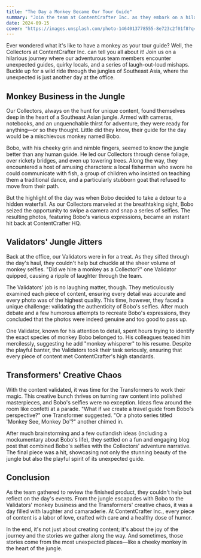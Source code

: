 ```yaml
---
title: "The Day a Monkey Became Our Tour Guide"
summary: "Join the team at ContentCrafter Inc. as they embark on a hilarious adventure in the jungles of Southeast Asia, guided by a mischievous monkey named Bobo. From quirky encounters with locals to the Validators' meticulous examination of monkey selfies, and the Transformers' creative chaos, this lighthearted tale showcases the fun and camaraderie behind crafting unique content."
date: 2024-09-15
cover: "https://images.unsplash.com/photo-1464013778555-8e723c2f01f8?q=80&w=2070&auto=format&fit=crop&ixlib=rb-4.0.3&ixid=M3wxMjA3fDB8MHxwaG90by1wYWdlfHx8fGVufDB8fHx8fA%3D%3D"
---
```


Ever wondered what it's like to have a monkey as your tour guide? Well, the Collectors at ContentCrafter Inc. can tell you all about it! Join us on a hilarious journey where our adventurous team members encounter unexpected guides, quirky locals, and a series of laugh-out-loud mishaps. Buckle up for a wild ride through the jungles of Southeast Asia, where the unexpected is just another day at the office.

## Monkey Business in the Jungle

Our Collectors, always on the hunt for unique content, found themselves deep in the heart of a Southeast Asian jungle. Armed with cameras, notebooks, and an unquenchable thirst for adventure, they were ready for anything—or so they thought. Little did they know, their guide for the day would be a mischievous monkey named Bobo.

Bobo, with his cheeky grin and nimble fingers, seemed to know the jungle better than any human guide. He led our Collectors through dense foliage, over rickety bridges, and even up towering trees. Along the way, they encountered a host of amusing characters: a local fisherman who swore he could communicate with fish, a group of children who insisted on teaching them a traditional dance, and a particularly stubborn goat that refused to move from their path.

But the highlight of the day was when Bobo decided to take a detour to a hidden waterfall. As our Collectors marveled at the breathtaking sight, Bobo seized the opportunity to swipe a camera and snap a series of selfies. The resulting photos, featuring Bobo's various expressions, became an instant hit back at ContentCrafter HQ.

## Validators' Jungle Jitters

Back at the office, our Validators were in for a treat. As they sifted through the day's haul, they couldn't help but chuckle at the sheer volume of monkey selfies. "Did we hire a monkey as a Collector?" one Validator quipped, causing a ripple of laughter through the team.

The Validators' job is no laughing matter, though. They meticulously examined each piece of content, ensuring every detail was accurate and every photo was of the highest quality. This time, however, they faced a unique challenge: validating the authenticity of Bobo's selfies. After much debate and a few humorous attempts to recreate Bobo's expressions, they concluded that the photos were indeed genuine and too good to pass up.

One Validator, known for his attention to detail, spent hours trying to identify the exact species of monkey Bobo belonged to. His colleagues teased him mercilessly, suggesting he add "monkey whisperer" to his resume. Despite the playful banter, the Validators took their task seriously, ensuring that every piece of content met ContentCrafter's high standards.

## Transformers' Creative Chaos

With the content validated, it was time for the Transformers to work their magic. This creative bunch thrives on turning raw content into polished masterpieces, and Bobo's selfies were no exception. Ideas flew around the room like confetti at a parade. "What if we create a travel guide from Bobo's perspective?" one Transformer suggested. "Or a photo series titled 'Monkey See, Monkey Do'?" another chimed in.

After much brainstorming and a few outlandish ideas (including a mockumentary about Bobo's life), they settled on a fun and engaging blog post that combined Bobo's selfies with the Collectors' adventure narrative. The final piece was a hit, showcasing not only the stunning beauty of the jungle but also the playful spirit of its unexpected guide.

## Conclusion

As the team gathered to review the finished product, they couldn't help but reflect on the day's events. From the jungle escapades with Bobo to the Validators' monkey business and the Transformers' creative chaos, it was a day filled with laughter and camaraderie. At ContentCrafter Inc., every piece of content is a labor of love, crafted with care and a healthy dose of humor.

In the end, it's not just about creating content; it's about the joy of the journey and the stories we gather along the way. And sometimes, those stories come from the most unexpected places—like a cheeky monkey in the heart of the jungle.
